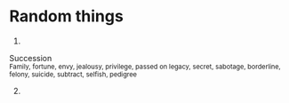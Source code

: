 
# Random things

1.

<Fragment>
  <div
    {...props}
    style={{
      backgroundImage:
        'url(https://external-content.duckduckgo.com/iu/?u=https%3A%2F%2Fi.ytimg.com%2Fvi%2FgW4ckooQngA%2Fmaxresdefault.jpg&f=1&nofb=1)',
      backgroundImageRepeat: 'repeat-x',
      backgroundPositionX: 'center',
      backgroundPositionY: 'center',
      backgroundSize: '17%',
      filter: 'blur(0px)',
      fontFamily: 'Succession',
      fontSize: '100px',
      fontStyle: 'normal',
      fontWeight: '900',
      letterSpacing: '0.4em',
      lineHeight: 1,
      mixBlendMode: 'none',
      opacity: 1,
      paddingBottom: '0px',
      paddingLeft: '10px',
      paddingTop: '0px',
      paddingRight: '30px',
      textTransform: 'uppercase',
      WebkitBackgroundClip: 'text',
      WebkitTextFillColor: 'transparent',
    }}
  >
    Succession
  </div>
  <small style={{ marginLeft: '50px' }}>
    Family, fortune, envy, jealousy, privilege, passed on legacy, secret,
    sabotage, borderline, felony, suicide, subtract, selfish, pedigree
  </small>
</Fragment>

2.
